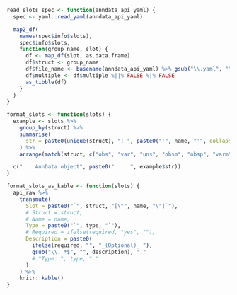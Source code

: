```r
read_slots_spec <- function(anndata_api_yaml) {
  spec <- yaml::read_yaml(anndata_api_yaml)

  map2_df(
    names(spec$info$slots), 
    spec$info$slots, 
    function(group_name, slot) {
      df <- map_df(slot, as.data.frame)
      df$struct <- group_name
      df$file_name <- basename(anndata_api_yaml) %>% gsub("\\.yaml", "", .)
      df$multiple <- df$multiple %||% FALSE %|% FALSE
      as_tibble(df)
    }
  )
}

format_slots <- function(slots) {
  example <- slots %>%
    group_by(struct) %>%
    summarise(
      str = paste0(unique(struct), ": ", paste0("'", name, "'", collapse = ", "))
    ) %>%
    arrange(match(struct, c("obs", "var", "uns", "obsm", "obsp", "varm", "varp", "layers")))

  c("    AnnData object", paste0("     ", example$str))
}

format_slots_as_kable <- function(slots) {
  api_raw %>%
    transmute(
      Slot = paste0("`", struct, "[\"", name, "\"]`"),
      # Struct = struct,
      # Name = name,
      Type = paste0("`", type, "`"),
      # Required = ifelse(required, "yes", ""),
      Description = paste0(
        ifelse(required, "", "_(Optional)_ "),
        gsub("\\. *$", "", description), "."
        # "Type: ", type, "."
      )
    ) %>%
    knitr::kable()
}
```